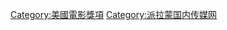 {{Commonscat|MTV Movie Awards}}

[[Category:美國電影獎項|Category:美國電影獎項]]
[[Category:派拉蒙国内传媒网|Category:派拉蒙国内传媒网]]